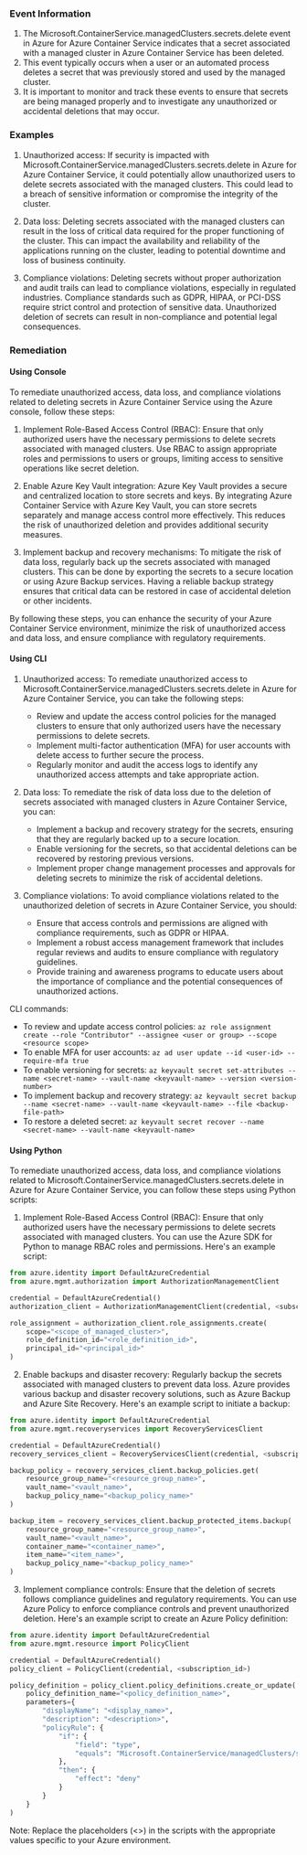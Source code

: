 
### Event Information

1. The Microsoft.ContainerService.managedClusters.secrets.delete event in Azure for Azure Container Service indicates that a secret associated with a managed cluster in Azure Container Service has been deleted.
2. This event typically occurs when a user or an automated process deletes a secret that was previously stored and used by the managed cluster.
3. It is important to monitor and track these events to ensure that secrets are being managed properly and to investigate any unauthorized or accidental deletions that may occur.


### Examples

1. Unauthorized access: If security is impacted with Microsoft.ContainerService.managedClusters.secrets.delete in Azure for Azure Container Service, it could potentially allow unauthorized users to delete secrets associated with the managed clusters. This could lead to a breach of sensitive information or compromise the integrity of the cluster.

2. Data loss: Deleting secrets associated with the managed clusters can result in the loss of critical data required for the proper functioning of the cluster. This can impact the availability and reliability of the applications running on the cluster, leading to potential downtime and loss of business continuity.

3. Compliance violations: Deleting secrets without proper authorization and audit trails can lead to compliance violations, especially in regulated industries. Compliance standards such as GDPR, HIPAA, or PCI-DSS require strict control and protection of sensitive data. Unauthorized deletion of secrets can result in non-compliance and potential legal consequences.

### Remediation

#### Using Console

To remediate unauthorized access, data loss, and compliance violations related to deleting secrets in Azure Container Service using the Azure console, follow these steps:

1. Implement Role-Based Access Control (RBAC): Ensure that only authorized users have the necessary permissions to delete secrets associated with managed clusters. Use RBAC to assign appropriate roles and permissions to users or groups, limiting access to sensitive operations like secret deletion.

2. Enable Azure Key Vault integration: Azure Key Vault provides a secure and centralized location to store secrets and keys. By integrating Azure Container Service with Azure Key Vault, you can store secrets separately and manage access control more effectively. This reduces the risk of unauthorized deletion and provides additional security measures.

3. Implement backup and recovery mechanisms: To mitigate the risk of data loss, regularly back up the secrets associated with managed clusters. This can be done by exporting the secrets to a secure location or using Azure Backup services. Having a reliable backup strategy ensures that critical data can be restored in case of accidental deletion or other incidents.

By following these steps, you can enhance the security of your Azure Container Service environment, minimize the risk of unauthorized access and data loss, and ensure compliance with regulatory requirements.

#### Using CLI

1. Unauthorized access: To remediate unauthorized access to Microsoft.ContainerService.managedClusters.secrets.delete in Azure for Azure Container Service, you can take the following steps:
   - Review and update the access control policies for the managed clusters to ensure that only authorized users have the necessary permissions to delete secrets.
   - Implement multi-factor authentication (MFA) for user accounts with delete access to further secure the process.
   - Regularly monitor and audit the access logs to identify any unauthorized access attempts and take appropriate action.

2. Data loss: To remediate the risk of data loss due to the deletion of secrets associated with managed clusters in Azure Container Service, you can:
   - Implement a backup and recovery strategy for the secrets, ensuring that they are regularly backed up to a secure location.
   - Enable versioning for the secrets, so that accidental deletions can be recovered by restoring previous versions.
   - Implement proper change management processes and approvals for deleting secrets to minimize the risk of accidental deletions.

3. Compliance violations: To avoid compliance violations related to the unauthorized deletion of secrets in Azure Container Service, you should:
   - Ensure that access controls and permissions are aligned with compliance requirements, such as GDPR or HIPAA.
   - Implement a robust access management framework that includes regular reviews and audits to ensure compliance with regulatory guidelines.
   - Provide training and awareness programs to educate users about the importance of compliance and the potential consequences of unauthorized actions.

CLI commands:
- To review and update access control policies: `az role assignment create --role "Contributor" --assignee <user or group> --scope <resource scope>`
- To enable MFA for user accounts: `az ad user update --id <user-id> --require-mfa true`
- To enable versioning for secrets: `az keyvault secret set-attributes --name <secret-name> --vault-name <keyvault-name> --version <version-number>`
- To implement backup and recovery strategy: `az keyvault secret backup --name <secret-name> --vault-name <keyvault-name> --file <backup-file-path>`
- To restore a deleted secret: `az keyvault secret recover --name <secret-name> --vault-name <keyvault-name>`

#### Using Python

To remediate unauthorized access, data loss, and compliance violations related to Microsoft.ContainerService.managedClusters.secrets.delete in Azure for Azure Container Service, you can follow these steps using Python scripts:

1. Implement Role-Based Access Control (RBAC): Ensure that only authorized users have the necessary permissions to delete secrets associated with managed clusters. You can use the Azure SDK for Python to manage RBAC roles and permissions. Here's an example script:

```python
from azure.identity import DefaultAzureCredential
from azure.mgmt.authorization import AuthorizationManagementClient

credential = DefaultAzureCredential()
authorization_client = AuthorizationManagementClient(credential, <subscription_id>)

role_assignment = authorization_client.role_assignments.create(
    scope="<scope_of_managed_cluster>",
    role_definition_id="<role_definition_id>",
    principal_id="<principal_id>"
)
```

2. Enable backups and disaster recovery: Regularly backup the secrets associated with managed clusters to prevent data loss. Azure provides various backup and disaster recovery solutions, such as Azure Backup and Azure Site Recovery. Here's an example script to initiate a backup:

```python
from azure.identity import DefaultAzureCredential
from azure.mgmt.recoveryservices import RecoveryServicesClient

credential = DefaultAzureCredential()
recovery_services_client = RecoveryServicesClient(credential, <subscription_id>)

backup_policy = recovery_services_client.backup_policies.get(
    resource_group_name="<resource_group_name>",
    vault_name="<vault_name>",
    backup_policy_name="<backup_policy_name>"
)

backup_item = recovery_services_client.backup_protected_items.backup(
    resource_group_name="<resource_group_name>",
    vault_name="<vault_name>",
    container_name="<container_name>",
    item_name="<item_name>",
    backup_policy_name="<backup_policy_name>"
)
```

3. Implement compliance controls: Ensure that the deletion of secrets follows compliance guidelines and regulatory requirements. You can use Azure Policy to enforce compliance controls and prevent unauthorized deletion. Here's an example script to create an Azure Policy definition:

```python
from azure.identity import DefaultAzureCredential
from azure.mgmt.resource import PolicyClient

credential = DefaultAzureCredential()
policy_client = PolicyClient(credential, <subscription_id>)

policy_definition = policy_client.policy_definitions.create_or_update(
    policy_definition_name="<policy_definition_name>",
    parameters={
        "displayName": "<display_name>",
        "description": "<description>",
        "policyRule": {
            "if": {
                "field": "type",
                "equals": "Microsoft.ContainerService/managedClusters/secrets"
            },
            "then": {
                "effect": "deny"
            }
        }
    }
)
```

Note: Replace the placeholders (<>) in the scripts with the appropriate values specific to your Azure environment.


